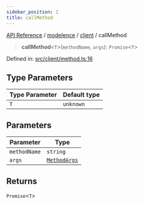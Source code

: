 ```yaml
---
sidebar_position: 1
title: callMethod
---
```


[API Reference](/api-reference/modelence/client/functions/../../../index) / [modelence](/api-reference/modelence/client/functions/../../index) / [client](/api-reference/modelence/client/functions/../index) / callMethod

> **callMethod**\<`T`\>(`methodName`, `args`): `Promise`\<`T`\>

Defined in: [src/client/method.ts:16](https://github.com/modelence/modelence/blob/dc7829b85ab8bfbdeb8a493bb7737f1b0d315352/packages/modelence/src/client/method.ts#L16)

## Type Parameters

| Type Parameter | Default type |
| ------ | ------ |
| `T` | `unknown` |

## Parameters

| Parameter | Type |
| ------ | ------ |
| `methodName` | `string` |
| `args` | [`MethodArgs`](/api-reference/modelence/client/functions/../type-aliases/MethodArgs) |

## Returns

`Promise`\<`T`\>
